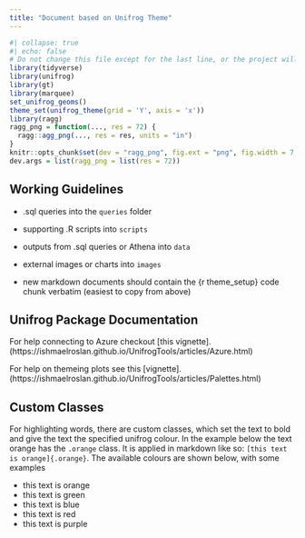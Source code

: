 ```yaml
---
title: "Document based on Unifrog Theme"
---
```


```r
#| collapse: true
#| echo: false
# Do not change this file except for the last line, or the project will not render correctly
library(tidyverse)
library(unifrog)
library(gt)
library(marquee)
set_unifrog_geoms()
theme_set(unifrog_theme(grid = 'Y', axis = 'x'))
library(ragg)
ragg_png = function(..., res = 72) {
  ragg::agg_png(..., res = res, units = "in")
}
knitr::opts_chunk$set(dev = "ragg_png", fig.ext = "png", fig.width = 7, fig.height = 4)
dev.args = list(ragg_png = list(res = 72))
```

## Working Guidelines

-   .sql queries into the `queries` folder

-   supporting .R scripts into `scripts`

-   outputs from .sql queries or Athena into `data`

-   external images or charts into `images`

-   new markdown documents should contain the {r theme_setup} code chunk verbatim (easiest to copy from above)

## Unifrog Package Documentation

For help connecting to Azure checkout \[this
vignette\].(https://ishmaelroslan.github.io/UnifrogTools/articles/Azure.html)

For help on themeing plots see this \[vignette\].(https://ishmaelroslan.github.io/UnifrogTools/articles/Palettes.html)

## Custom Classes

For highlighting words, there are custom classes, which set the text to bold and give the text the specified unifrog
colour. In the example below the text orange has the `.orange` class. It is applied in markdown like so:
`[this text is orange]{.orange}`. The available colours are shown below, with some examples

-   this text is [orange]{.orange}
-   this text [is green]{.green}
-   [this text]{.blue} is blue
-   this text is [red]{.red}
-   this text is [purple]{.purple}
